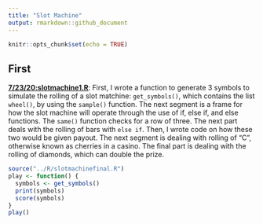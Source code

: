 ```yaml
---
title: "Slot Machine"
output: rmarkdown::github_document
---
```


```r
knitr::opts_chunk$set(echo = TRUE)

```

## First

[**7/23/20:slotmachine1.R**](R/slotmachine1.R): First, I wrote a function to generate 3 symbols to simulate the rolling of a slot matchine: `get_symbols()`, which contains the list `wheel()`, by using the `sample()` function. The next segment is a frame for how the slot machine will operate through the use of if, else if, and else functions. The `same()` function checks for a row of three. The next part deals with the rolling of bars with `else if`. Then, I wrote code on how these two would be given payout. The next segment is dealing with rolling of "C", otherwise known as cherries in a casino. The final part is dealing with the rolling of diamonds, which can double the prize. 
```r
source("../R/slotmachinefinal.R")
play <- function() {
  symbols <- get_symbols()
  print(symbols)
  score(symbols)
}
play()
```